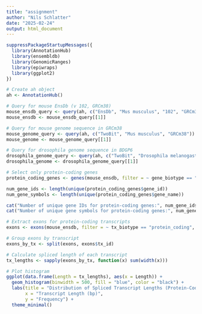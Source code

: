 ```yaml
---
title: "assignment"
author: "Nils Schlatter"
date: "2025-02-24"
output: html_document
---
```


```r
suppressPackageStartupMessages({
  library(AnnotationHub)
  library(ensembldb)
  library(GenomicRanges)
  library(epiwraps)
  library(ggplot2)
})
```
```r
# Create ah object
ah <- AnnotationHub()

# Query for mouse EnsDb (v 102, GRCm38)
mouse_ensdb_query <- query(ah, c("EnsDb", "Mus musculus", "102", "GRCm38"))
mouse_ensdb <- mouse_ensdb_query[[1]]

# Query for mouse genome sequence in GRCm38
mouse_genome_query <- query(ah, c("TwoBit", "Mus musculus", "GRCm38"))
mouse_genome <- mouse_genome_query[[1]]

# Query for drosophila genome sequence in BDGP6
drosophila_genome_query <- query(ah, c("TwoBit", "Drosophila melanogaster", "BDGP6"))
drosophila_genome <- drosophila_genome_query[[1]]
```
```r
# Select only protein-coding genes
protein_coding_genes <- genes(mouse_ensdb, filter = ~ gene_biotype == "protein_coding")

num_gene_ids <- length(unique(protein_coding_genes$gene_id))
num_gene_symbols <- length(unique(protein_coding_genes$gene_name))

cat("Number of unique gene IDs for protein-coding genes:", num_gene_ids, "\n")
cat("Number of unique gene symbols for protein-coding genes:", num_gene_symbols, "\n")
```

```r

# Extract exons for protein-coding transcripts
exons <- exons(mouse_ensdb, filter = ~ tx_biotype == "protein_coding", columns = c("exon_id", "tx_id"))

# Group exons by transcript
exons_by_tx <- split(exons, exons$tx_id)

# Calculate spliced length of each transcript
tx_lengths <- sapply(exons_by_tx, function(x) sum(width(x)))

# Plot histogram
ggplot(data.frame(Length = tx_lengths), aes(x = Length)) +
  geom_histogram(binwidth = 500, fill = "blue", color = "black") +
  labs(title = "Distribution of Spliced Transcript Lengths (Protein-Coding Genes)",
       x = "Transcript Length (bp)",
       y = "Frequency") +
  theme_minimal()
```